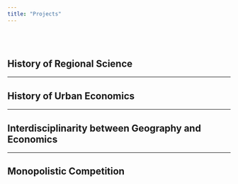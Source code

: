 ```yaml
---
title: "Projects"
---
```


<br>
<br>

## History of Regional Science

***

## History of Urban Economics 

***

## Interdisciplinarity between Geography and Economics

***

## Monopolistic Competition